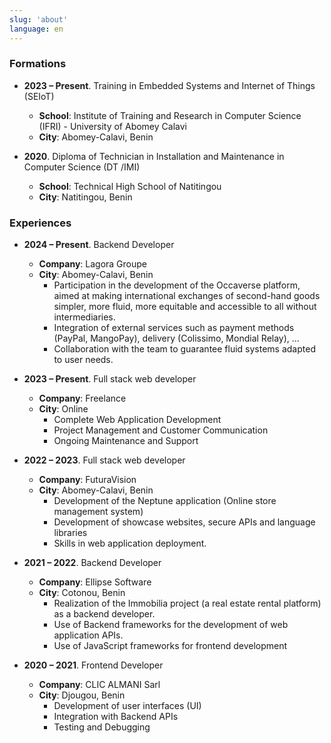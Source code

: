 ```yaml
---
slug: 'about'
language: en
---
```


### Formations

- **2023 – Present**. Training in Embedded Systems and Internet of Things (SEIoT)
    - **School**: Institute of Training and Research in Computer Science (IFRI) - University of Abomey Calavi
    - **City**: Abomey-Calavi, Benin

- **2020**. Diploma of Technician in Installation and Maintenance in Computer Science (DT /IMI)
    - **School**: Technical High School of Natitingou
    - **City**: Natitingou, Benin

### Experiences

- **2024 – Present**. Backend Developer 
    - **Company**: Lagora Groupe 
    - **City**: Abomey-Calavi, Benin
        - Participation in the development of the Occaverse platform, aimed at making international exchanges of second-hand goods simpler, more fluid, more equitable and accessible to all without intermediaries.
        - Integration of external services such as payment methods (PayPal, MangoPay), delivery (Colissimo, Mondial Relay), ... 
        - Collaboration with the team to guarantee fluid systems adapted to user needs.

- **2023 – Present**. Full stack web developer
    - **Company**: Freelance
    - **City**: Online
        - Complete Web Application Development
        - Project Management and Customer Communication
        - Ongoing Maintenance and Support

- **2022 – 2023**. Full stack web developer
    - **Company**: FuturaVision
    - **City**: Abomey-Calavi, Benin
        - Development of the Neptune application (Online store management system)
        - Development of showcase websites, secure APIs and language libraries
        - Skills in web application deployment.

- **2021 – 2022**. Backend Developer
    - **Company**: Ellipse Software
    - **City**: Cotonou, Benin
        - Realization of the Immobilia project (a real estate rental platform) as a backend developer.
        - Use of Backend frameworks for the development of web application APIs.
        - Use of JavaScript frameworks for frontend development

- **2020 – 2021**. Frontend Developer
    - **Company**: CLIC ALMANI Sarl
    - **City**: Djougou, Benin
        - Development of user interfaces (UI)
        - Integration with Backend APIs
        - Testing and Debugging